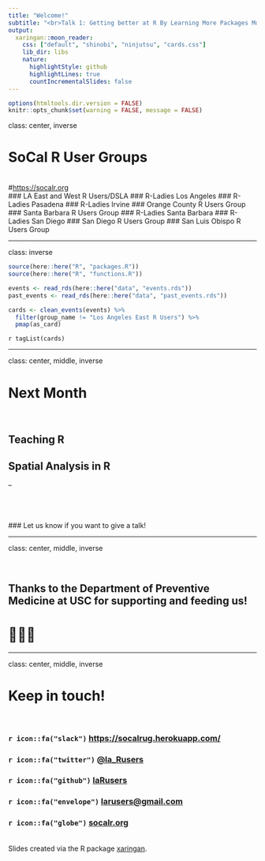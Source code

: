 ```yaml
---
title: "Welcome!"
subtitle: "<br>Talk 1: Getting better at R By Learning More Packages More Deeply<br><br>Talk 2: This time it's personal: Livecoding a personal R pkg"
output:
  xaringan::moon_reader:
    css: ["default", "shinobi", "ninjutsu", "cards.css"]
    lib_dir: libs
    nature:
      highlightStyle: github
      highlightLines: true
      countIncrementalSlides: false
---
```


```r
options(htmltools.dir.version = FALSE)
knitr::opts_chunk$set(warning = FALSE, message = FALSE)
```

class: center, inverse

# SoCal R User Groups
<br>
#[https://socalr.org](https://socalr.org)
<br>
### LA East and West R Users/DSLA
### R-Ladies Los Angeles
### R-Ladies Pasadena
### R-Ladies Irvine
### Orange County R Users Group
### Santa Barbara R Users Group
### R-Ladies Santa Barbara 
### R-Ladies San Diego
### San Diego R Users Group
### San Luis Obispo R Users Group

---

class: inverse

```r
source(here::here("R", "packages.R"))
source(here::here("R", "functions.R"))

events <- read_rds(here::here("data", "events.rds"))
past_events <- read_rds(here::here("data", "past_events.rds"))
```

```r
cards <- clean_events(events) %>% 
  filter(group_name != "Los Angeles East R Users") %>% 
  pmap(as_card)
```

`r tagList(cards)`

---

class: center, middle, inverse

# Next Month

<br>

## Teaching R
## Spatial Analysis in R

--

<br><br><br>
### Let us know if you want to give a talk!

---

class: center, middle, inverse

<br>

## Thanks to the Department of Preventive Medicine at USC for supporting and feeding us!
# 🍕🍕🍕

---

class: center, middle, inverse

# Keep in touch! 
<br>

### `r icon::fa("slack")` [https://socalrug.herokuapp.com/](https://socalrug.herokuapp.com/)
### `r icon::fa("twitter")` [@la_Rusers](https://twitter.com/la_Rusers)
### `r icon::fa("github")` [laRusers](https://github.com/laRusers/)
### `r icon::fa("envelope")` [larusers@gmail.com](mailto:larusers@gmail.com)
### `r icon::fa("globe")` [socalr.org](https://socalr.org)

<br>
Slides created via the R package [xaringan](https://github.com/yihui/xaringan).
